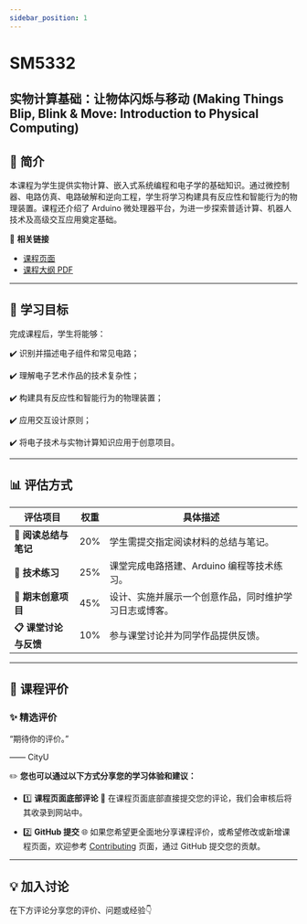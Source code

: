 ```yaml
---
sidebar_position: 1
---
```


# SM5332
## 实物计算基础：让物体闪烁与移动 (Making Things Blip, Blink & Move: Introduction to Physical Computing)

## **📘 简介**
本课程为学生提供实物计算、嵌入式系统编程和电子学的基础知识。通过微控制器、电路仿真、电路破解和逆向工程，学生将学习构建具有反应性和智能行为的物理装置。课程还介绍了 Arduino 微处理器平台，为进一步探索普适计算、机器人技术及高级交互应用奠定基础。

🔗 **相关链接**
- [课程页面](https://www.cityu.edu.hk/catalogue/pg/202425/course/SM5332.htm)
- [课程大纲 PDF](https://www.cityu.edu.hk/catalogue/pg/202425/course/SM5332.pdf)

---

## **🎯 学习目标**

完成课程后，学生将能够：

✔️ 识别并描述电子组件和常见电路；

✔️ 理解电子艺术作品的技术复杂性；

✔️ 构建具有反应性和智能行为的物理装置；

✔️ 应用交互设计原则；

✔️ 将电子技术与实物计算知识应用于创意项目。

---

## **📊 评估方式**

| **评估项目**          | **权重** | **具体描述**                                                                                       |
|----------------------|---------|---------------------------------------------------------------------------------------------------|
| **📂 阅读总结与笔记**  | 20%      | 学生需提交指定阅读材料的总结与笔记。                                                                |
| **📂 技术练习**       | 25%      | 课堂完成电路搭建、Arduino 编程等技术练习。                                                            |
| **📂 期末创意项目**    | 45%      | 设计、实施并展示一个创意作品，同时维护学习日志或博客。                                                  |
| **📋 课堂讨论与反馈**   | 10%      | 参与课堂讨论并为同学作品提供反馈。                                                                    |

---

## **💬 课程评价**

### ✨ **精选评价**
<div className={commentStyles.commentBox}>
    <p className={commentStyles.commentText}>
        “期待你的评价。”
    </p>
    <p className={commentStyles.commentAuthor}>—— CityU</p>
</div>

✏️ **您也可以通过以下方式分享您的学习体验和建议：**

- 1️⃣ **课程页面底部评论**
💬 在课程页面底部直接提交您的评论，我们会审核后将其收录到网站中。

- 2️⃣ **GitHub 提交**
🌐 如果您希望更全面地分享课程评价，或希望修改或新增课程页面，欢迎参考 [Contributing](https://penjc.github.io/CityU/contributing) 页面，通过 GitHub 提交您的贡献。

---

## **💡 加入讨论**

在下方评论分享您的评价、问题或经验👇
<Utterances />